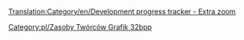 [[Translation:Category/en/Development progress tracker - Extra zoom]]

<!--[[Category:32bpp Graphics Developer resources]]-->[[Category:pl/Zasoby Twórców Grafik 32bpp]]